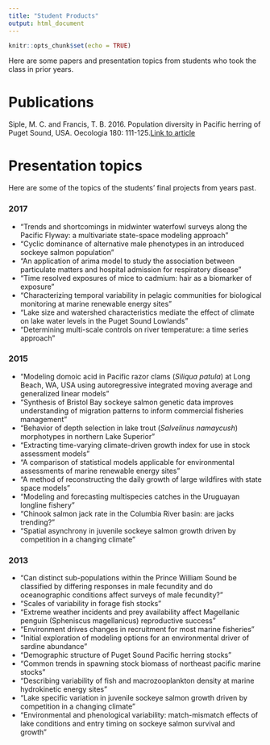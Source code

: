 ```yaml
---
title: "Student Products"
output: html_document
---
```


```r
knitr::opts_chunk$set(echo = TRUE)
```

Here are some papers and presentation topics from students who took the class in prior years.

# Publications

Siple, M. C. and Francis, T. B. 2016. Population diversity in Pacific herring of Puget Sound, USA. Oecologia 180: 111-125.[Link to article](https://doi.org/10.1007/s00442-015-3439-7)

# Presentation topics

Here are some of the topics of the students' final projects from years past.

### 2017

* "Trends and shortcomings in midwinter waterfowl surveys along the Pacific Flyway: a multivariate state-space modeling approach"
* "Cyclic dominance of alternative male phenotypes in an introduced sockeye salmon population"
* "An application of arima model to study the association between particulate matters and hospital admission for respiratory disease"
* "Time resolved exposures of mice to cadmium: hair as a biomarker of exposure"
* "Characterizing temporal variability in pelagic communities for biological monitoring at marine renewable energy sites"
* "Lake size and watershed characteristics mediate the effect of climate on lake water levels in the Puget Sound Lowlands"
* "Determining multi-scale controls on river temperature: a time series approach"

### 2015

* "Modeling domoic acid in Pacific razor clams (_Siliqua patula_) at Long Beach, WA, USA using autoregressive integrated moving average and generalized linear models"
* "Synthesis of Bristol Bay sockeye salmon genetic data improves understanding of migration patterns to inform commercial fisheries management"
* "Behavior of depth selection in lake trout (_Salvelinus namaycush_) morphotypes in northern Lake Superior"
* "Extracting time-varying climate-driven growth index for use in stock assessment models"
* "A comparison of statistical models applicable for environmental assessments of marine renewable energy sites"
* "A method of reconstructing the daily growth of large wildfires with state space models"
* "Modeling and forecasting multispecies catches in the Uruguayan longline fishery"
* "Chinook salmon jack rate in the Columbia River basin: are jacks trending?"
* "Spatial asynchrony in juvenile sockeye salmon growth driven by competition in a changing climate"

### 2013

* "Can distinct sub-populations within the Prince William Sound be classified by differing responses in male fecundity and do oceanographic conditions affect surveys of male fecundity?"
* "Scales of variability in forage fish stocks"
* "Extreme weather incidents and prey availability affect Magellanic penguin (Spheniscus magellanicus) reproductive success"
* "Environment drives changes in recruitment for most marine fisheries"
* "Initial exploration of modeling options for an environmental driver of sardine abundance"
* "Demographic structure of Puget Sound Pacific herring stocks"
* "Common trends in spawning stock biomass of northeast pacific marine stocks"
* "Describing variability of fish and macrozooplankton density at marine hydrokinetic energy sites"
* "Lake specific variation in juvenile sockeye salmon growth driven by competition in a changing climate"
* "Environmental and phenological variability: match-mismatch effects of lake conditions and entry timing on sockeye salmon survival and growth"
